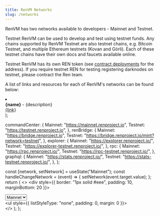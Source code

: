 ```yaml
---
title: RenVM Networks
slug: /networks
---
```



RenVM has two networks available to developers - Mainnet and Testnet.

Testnet RenVM can be used to develop and test using testnet funds. Any chains supported by RenVM Testnet are also testnet chains, e.g. Bitcoin Testnet, and multiple Ethereum testnets (Kovan and Görli). Each of these testnet chains have their own docs and faucets available online.

Testnet RenVM has its own REN token (see [contract deployments](/contracts/deployments) for the address). If you require testnet REN for testing registering darknodes on testnet, please contract the Ren team.

A list of links and resources for each of RenVM's networks can be found below:

  <li style={{ padding: 0, margin: 0 }}>
    <div style={{ border: "1px solid #eee", padding: 10, marginBottom: 2 }}>
      <b>{name}</b> - <span>{description}</span>
      <br />
      <a target="_blank" rel="noopener noreferrer" href={link}>
        {link}
      </a>
    </div>
  </li>
);

  commandCenter: {
    Mainnet: "https://mainnet.renproject.io",
    Testnet: "https://testnet.renproject.io",
  },
  renBridge: {
    Mainnet: "https://bridge.renproject.io",
    Testnet: "https://bridge.renproject.io/mint?network=testnet",
  },
  explorer: {
    Mainnet: "https://explorer.renproject.io/",
    Testnet: "https://explorer-testnet.renproject.io/",
  },
  rpc: {
    Mainnet: "https://rpc.renproject.io/",
    Testnet: "https://rpc-testnet.renproject.io/",
  },
  graphql: {
    Mainnet: "https://stats.renproject.io/",
    Testnet: "https://stats-testnet.renproject.io/",
  },
};

  const [network, setNetwork] = useState("Mainnet");
  const handleChangeNetwork = (event) => {
    setNetwork(event.target.value);
  };
  return (
    <>
      <div style={{ border: "1px solid #eee", padding: 10, marginBottom: 20 }}>
        <div className="select">
          <select value={network} onChange={handleChangeNetwork}>
            <option>Mainnet</option>
            <option>Testnet</option>
          </select>
          <div className="select_arrow" />
        </div>
        <ul style={{ listStyleType: "none", padding: 0, margin: 0 }}>
          <Item
            name="Command Center"
            link={links.commandCenter[network]}
            description="for RenVM stats and for managing darknode"
          />
          <Item
            name="RenBridge"
            link={links.renBridge[network]}
            description="the official interface for minting and burning ren-assets"
          />
          <Item
            name="Dev Tools / Explorer"
            link={links.explorer[network]}
            description="for looking up RenVM transactions"
          />
          <Item
            name="RPC"
            link={links.rpc[network]}
            description="JSON-RPC endpoint - see the JSON-RPC tab"
          />
          <Item
            name="Stats"
            link={links.graphql[network]}
            description="GraphQL endpoint for querying RenVM stats - see the Stats APIs tab"
          />
        </ul>
      </div>
    </>
  );
};

<Networks />
